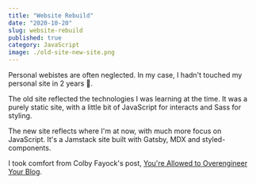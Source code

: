---
title: "Website Rebuild"
date: "2020-10-20"
slug: website-rebuild
published: true
category: JavaScript
image: ./old-site-new-site.png
---

Personal webistes are often neglected. In my case, I hadn't touched my personal site in 2 years 😬.

The old site reflected the technologies I was learning at the time. It was a purely static site, with a little bit of JavaScript for interacts and Sass for styling.

The new site reflects where I'm at now, with much more focus on JavaScript. It's a Jamstack site built with Gatsby, MDX and styled-components.

I took comfort from Colby Fayock's post, [You're Allowed to Overengineer Your Blog](https://www.colbyfayock.com/2020/07/youre-allowed-to-overengineer-your-blog/).
